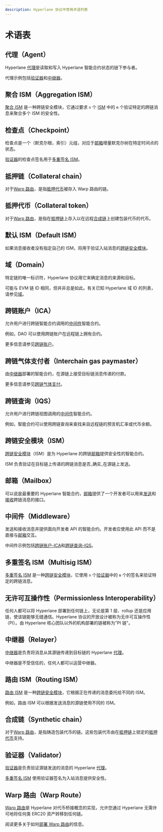 ```yaml
---
description: Hyperlane 协议中常用术语列表
---
```


# 术语表

## 代理（Agent）

Hyperlane [代理](../protocol/agents.mdx)是读取和写入 Hyperlane 智能合约状态的链下参与者。

代理示例包括[验证器](../protocol/agents/validators.mdx)和[中继器](../protocol/agents/relayer.mdx)。

## 聚合 ISM（Aggregation ISM）

[聚合 ISM](../protocol/ISM/aggregation-ISM.mdx) 是一种跨链安全模块，它通过要求 `n` 个 [ISM](glossary.mdx#interchain-security-module) 中的 `m` 个验证特定的跨链消息来聚合多个 ISM 的安全性。

## 检查点（Checkpoint）

检查点是一个（默克尔根，索引）元组，对应于[邮箱](glossary.mdx#mailbox)增量默克尔树在特定时间点的状态。

[验证器](glossary.mdx#validator)的检查点签名用于[多重签名 ISM](glossary.mdx#multisig-ism)。

## 抵押链（Collateral chain）

对于[Warp 路由](glossary.mdx#warp-route)，是指[抵押代币](glossary.mdx#collateral-token)被存入 Warp 路由的链。

## 抵押代币（Collateral token）

对于[Warp 路由](glossary.mdx#warp-route)，是指在[抵押链](glossary.mdx#collateral-chain)上存入以在远程[合成链](glossary.mdx#synthetic-chain)上创建包装代币的代币。

## 默认 ISM（Default ISM）

如果消息接收者没有指定自己的 ISM，将用于验证入站消息的[跨链安全模块](glossary.mdx#interchain-security-module)。

## 域（Domain）

特定链的唯一标识符，Hyperlane 协议用它来确定消息的来源和目标。

可能与 EVM 链 ID 相同，但并非总是如此。有关已知 Hyperlane 域 ID 的列表，请参见[域](domains/)。

## 跨链账户（ICA）

允许用户进行跨链智能合约调用的[中间件](glossary.mdx#middleware)智能合约。

例如，DAO 可以使用跨链账户在远程链上拥有合约。

更多信息请参见[跨链账户](../reference/applications/interchain-account.mdx)。

## 跨链气体支付者（Interchain gas paymaster）

由[中继器](glossary.mdx#relayer)部署的智能合约，在源链上接受目标链消息传递的付款。

更多信息请参见[跨链气体支付](../protocol/interchain-gas-payment.mdx)。

## 跨链查询（IQS）

允许用户进行跨链视图调用的[中间件](glossary.mdx#middleware)智能合约。

例如，智能合约可以使用跨链查询来查找来自远程链的预言机汇率或代币余额。

## 跨链安全模块（ISM）

[跨链安全模块](../protocol/ISM/modular-security.mdx)（ISM）是为 Hyperlane 的跨链[邮箱](../protocol/mailbox.mdx)提供安全性的智能合约。

ISM 负责验证在目标链上传递的跨链消息是否_确实_在源链上发送。

## 邮箱（Mailbox）

可以说是最重要的 Hyperlane 智能合约，[邮箱](../protocol/interchain-gas-payment.mdx)提供了一个开发者可以用来[发送](./messaging/send.mdx)和[接收](./messaging/receive.mdx)跨链消息的接口。

## 中间件（Middleware）

发送和接收消息并提供面向开发者 API 的智能合约。开发者应使用此 API 而不是直接与[邮箱](glossary.mdx#mailbox)交互。

中间件示例包括[跨链账户-ICA](glossary.mdx#interchain-accounts-ica)和[跨链查询-IQS](glossary.mdx#interchain-queries-iqs)。

## 多重签名 ISM（Multisig ISM）

[多重签名 ISM](../protocol/ISM/multisig-ISM.mdx) 是一种[跨链安全模块](glossary.mdx#interchain-security-module)，它使用 `n` 个[验证器](glossary.mdx#validator)中的 `m` 个的签名来验证特定的跨链消息。

## 无许可互操作性（Permissionless Interoperability）

任何人都可以将 Hyperlane 部署到任何链上，无论是第 1 层、rollup 还是应用链，使该链能够无缝通信。Hyperlane 协议的开放设计被称为无许可互操作性（PI）。由 Hyperlane 核心团队以外的机构部署的链被称为"PI 链"。

## 中继器（Relayer）

[中继器](../protocol/agents/relayer.mdx)是负责将消息从其源链传递到目标链的 Hyperlane [代理](glossary.mdx#agent)。

中继器是不受信任的，任何人都可以运营中继器。

## 路由 ISM（Routing ISM）

[路由 ISM](../protocol/ISM/routing-ISM.mdx) 是一种[跨链安全模块](glossary.mdx#interchain-security-module)，它根据正在传递的消息委托给不同的 ISM。

例如，路由 ISM 可以根据发送消息的源链使用不同的 ISM。

## 合成链（Synthetic chain）

对于[Warp 路由](glossary.mdx#warp-route)，是指铸造包装代币的链。这些包装代币由在[抵押链](glossary.mdx#collateral-chain)上锁定的[抵押代币](glossary.mdx#collateral-token)支持。

## 验证器（Validator）

[验证器](../protocol/agents/validators.mdx)是负责验证源链发送的消息的 Hyperlane [代理](glossary.mdx#agent)。

[多重签名 ISM](glossary.mdx#multisig-ism) 使用验证器签名为入站消息提供安全性。

## Warp 路由（Warp Route）

[Warp 路由](applications/warp-routes.mdx#overview)是 Hyperlane 对代币桥接概念的实现，允许您通过 Hyperlane 无需许可地将任何类 ERC20 资产转移到任何链。

阅读更多关于如何[部署 Warp 路由](../guides/deploy-warp-route.mdx)的信息。
